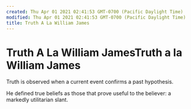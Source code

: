 ```yaml
---
created: Thu Apr 01 2021 02:41:53 GMT-0700 (Pacific Daylight Time)
modified: Thu Apr 01 2021 02:41:53 GMT-0700 (Pacific Daylight Time)
title: Truth A La William James
---
```

# Truth A La William JamesTruth a la William James

Truth is observed when a current event confirms a past hypothesis.

He defined true beliefs as those that prove useful to the believer: a markedly utilitarian slant.